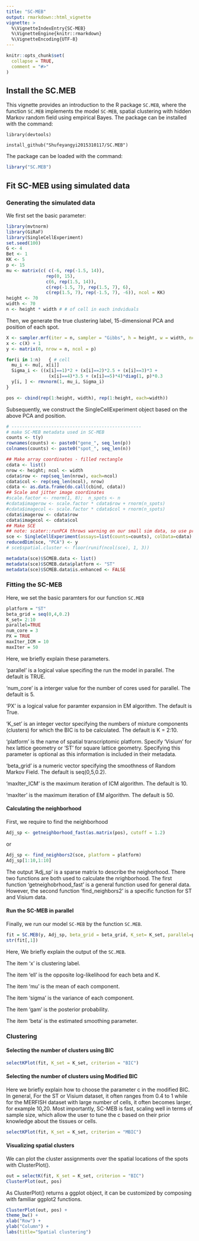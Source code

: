 ---
title: "SC-MEB"
output: rmarkdown::html_vignette
vignette: >
  %\VignetteIndexEntry{SC-MEB}
  %\VignetteEngine{knitr::rmarkdown}
  %\VignetteEncoding{UTF-8}
---

```{r, include = FALSE}
knitr::opts_chunk$set(
  collapse = TRUE,
  comment = "#>"
)
```

## Install the SC.MEB
This vignette provides an introduction to the R package `SC.MEB`, where the function `SC.MEB` implements the model `SC-MEB`, spatial clustering with hidden Markov random field using empirical Bayes.
The package can be installed with the command:

`library(devtools)`

`install_github("Shufeyangyi2015310117/SC.MEB")`

The package can be loaded with the command:
```{r eval=FALSE}
library("SC.MEB")
```

## Fit SC-MEB using simulated data
### Generating the simulated data
We first set the basic parameter:
```{r eval=FALSE}
library(mvtnorm)
library(GiRaF)
library(SingleCellExperiment)
set.seed(100)
G <- 4
Bet <- 1
KK <- 5
p <- 15
mu <- matrix(c( c(-6, rep(-1.5, 14)),
               rep(0, 15),
               c(6, rep(1.5, 14)),
               c(rep(-1.5, 7), rep(1.5, 7), 6),
               c(rep(1.5, 7), rep(-1.5, 7), -6)), ncol = KK)
height <- 70
width <- 70
n <- height * width # # of cell in each indviduals
```

Then, we generate the true clustering label, 15-dimensional PCA and position of each spot. 
```{r eval=FALSE}
X <- sampler.mrf(iter = n, sampler = "Gibbs", h = height, w = width, ncolors = KK, nei = G, param = Bet,initialise = FALSE, view = TRUE)
x <- c(X) + 1
y <- matrix(0, nrow = n, ncol = p)

for(i in 1:n)	{ # cell
  mu_i <- mu[, x[i]]
  Sigma_i <- ((x[i]==1)*2 + (x[i]==2)*2.5 + (x[i]==3)*3 +
                (x[i]==4)*3.5 + (x[i]==5)*4)*diag(1, p)*0.3
  y[i, ] <- rmvnorm(1, mu_i, Sigma_i)
}

pos <- cbind(rep(1:height, width), rep(1:height, each=width))
```
Subsequently, we construct the SingleCellExperiment object based on the above PCA and position.
```{r eval=FALSE}
# -------------------------------------------------
# make SC-MEB metadata used in SC-MEB
counts <- t(y)
rownames(counts) <- paste0("gene_", seq_len(p))
colnames(counts) <- paste0("spot_", seq_len(n))

## Make array coordinates - filled rectangle
cdata <- list()
nrow <- height; ncol <- width
cdata$row <- rep(seq_len(nrow), each=ncol)
cdata$col <- rep(seq_len(ncol), nrow)
cdata <- as.data.frame(do.call(cbind, cdata))
## Scale and jitter image coordinates
#scale.factor <- rnorm(1, 8);  n_spots <- n
#cdata$imagerow <- scale.factor * cdata$row + rnorm(n_spots)
#cdata$imagecol <- scale.factor * cdata$col + rnorm(n_spots)
cdata$imagerow <- cdata$row
cdata$imagecol <- cdata$col
## Make SCE
## note: scater::runPCA throws warning on our small sim data, so use prcomp
sce <- SingleCellExperiment(assays=list(counts=counts), colData=cdata)
reducedDim(sce, "PCA") <- y
# sce$spatial.cluster <- floor(runif(ncol(sce), 1, 3))

metadata(sce)$SCMEB.data <- list()
metadata(sce)$SCMEB.data$platform <- "ST"
metadata(sce)$SCMEB.data$is.enhanced <- FALSE
```

### Fitting the SC-MEB
Here, we set the basic paramters for our function `SC.MEB`
```{r eval=FALSE}
platform = "ST"
beta_grid = seq(0,4,0.2)
K_set= 2:10
parallel=TRUE
num_core = 3
PX = TRUE
maxIter_ICM = 10
maxIter = 50
```
Here, we briefly explain these parameters.

'parallel' is a logical value specifing the run the model in parallel. The default is TRUE.

'num_core' is a interger value for the number of cores used for parallel. The default is 5.

'PX' is a logical value for paramter expansion in EM algorithm. The default is True.

'K_set' is an integer vector specifying the numbers of mixture components (clusters) for which the BIC is to be calculated. The default is K = 2:10. 

'platform' is the name of spatial transcriptomic platform. Specify 'Visium' for hex lattice geometry or 'ST' for square lattice geometry. Specifying this parameter is optional as this information is included in their metadata. 

'beta_grid' is a numeric vector specifying the smoothness of Random Markov Field. The default is seq(0,5,0.2). 

'maxIter_ICM' is the maximum iteration of ICM algorithm. The default is 10. 

'maxIter' is the maximum iteration of EM algorithm. The default is 50.

#### Calculating the neighborhood
First, we require to find the neighborhood
```{r eval=FALSE}
Adj_sp <- getneighborhood_fast(as.matrix(pos), cutoff = 1.2)
```
or 
```{r eval=FALSE}
Adj_sp <- find_neighbors2(sce, platform = platform)
Adj_sp[1:10,1:10]
```
The output 'Adj_sp' is a sparse matrix to describe the neighorhood. There two functions are both used to calculate the nrighborhood. The first function 'getneighobrhood_fast' is a general function used for general data. However, the second function 'find_neighbors2' is a specific function for ST and Visium data.

#### Run the SC-MEB in parallel
Finally, we run our model `SC-MEB` by the function `SC.MEB`.
```{r eval=FALSE}
fit = SC.MEB(y, Adj_sp, beta_grid = beta_grid, K_set= K_set, parallel=parallel, num_core = num_core, PX = PX, maxIter_ICM=maxIter_ICM, maxIter=maxIter)
str(fit[,1])
```

Here, We briefly explain the output of the `SC.MEB`. 

The item 'x' is clustering label. 

The item 'ell' is the opposite log-likelihood for each beta and K.

The item 'mu' is the mean of each component.

The item 'sigma' is the variance of each component.

The item 'gam' is the posterior probability.

The item 'beta' is the estimated smoothing parameter.


### Clustering
#### Selecting the number of clusters using BIC
```{r eval=FALSE}
selectKPlot(fit, K_set = K_set, criterion = "BIC")
```

#### Selecting the number of clusters using Modified BIC
Here we briefly explain how to choose the parameter c in the modified BIC. In general, For the ST or Visium dataset, it often ranges from 0.4 to 1 while for the MERFISH dataset with large number of cells, it often becomes larger, for example 10,20. Most importantly, SC-MEB is fast, scaling well in terms of sample size, which allow the user to tune the c based on their prior knowledge about the tissues or cells.
```{r eval=FALSE}
selectKPlot(fit, K_set = K_set, criterion = "MBIC")
```

#### Visualizing spatial clusters
We can plot the cluster assignments over the spatial locations of the spots with ClusterPlot().
```{r eval=FALSE}
out = selectK(fit, K_set = K_set, criterion = "BIC")
ClusterPlot(out, pos)
```

As ClusterPlot() returns a ggplot object, it can be customized by composing with familiar ggplot2 functions.
```{r eval=FALSE}
ClusterPlot(out, pos) +
theme_bw() +
xlab("Row") +
ylab("Column") +
labs(title="Spatial clustering")
```

